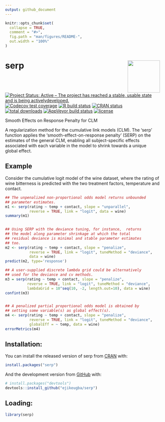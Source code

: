 ```yaml
---
output: github_document
---
```


<!-- README.md is generated from README.Rmd. Please edit that file -->

```r
knitr::opts_chunk$set(
  collapse = TRUE,
  comment = "#>",
  fig.path = "man/figures/README-",
  out.width = "100%"
)
```

# serp <img src='man/figures/hex_logo.png' align="right" height="105" />

<!-- badges: start -->
[![Project Status: Active – The project has reached a stable, usable state and is being activelydeveloped.](https://www.repostatus.org/badges/latest/active.svg)](https://www.repostatus.org/#active)
[![Codecov test coverage](https://codecov.io/gh/ejikeugba/serp/branch/master/graph/badge.svg)](https://codecov.io/gh/ejikeugba/serp?branch=master)
[![R build status](https://github.com/ejikeugba/serp/workflows/R-CMD-check/badge.svg)](https://github.com/ejikeugba/serp/actions)
[![CRAN status](https://www.r-pkg.org/badges/version/serp )](https://CRAN.R-project.org/package=serp)
[![total downloads](http://cranlogs.r-pkg.org/badges/grand-total/serp)](http://cranlogs.r-pkg.org/badges/grand-total/serp)
[![AppVeyor build status](https://ci.appveyor.com/api/projects/status/github/ejikeugba/serp?branch=master&svg=true)](https://ci.appveyor.com/project/ejikeugba/serp)
[![license](https://img.shields.io/badge/license-GPL--2-blue.svg)](https://www.gnu.org/licenses/gpl-2.0.en.html)
<!-- [![downloads](https://cranlogs.r-pkg.org/badges/serp)](https://CRAN.R-project.org/package=serp) -->
<!-- badges: end -->

Smooth Effects on Response Penalty for CLM

A regularization method for the cumulative link models (CLM). The 'serp' function applies the 'smooth-effect-on-response penalty' (SERP) on the estimates of the general CLM, enabling all subject-specific effects associated with each variable in the model to shrink towards a unique global effect.

## Example
Consider the cumulative logit model of the wine dataset, where the rating of wine bitterness is predicted with the two treatment factors, temperature and contact. 

```R
## The unpenalized non-proportional odds model returns unbounded
## parameter estimates.
m1 <- serp(rating ~ temp + contact, slope = "unparallel",
           reverse = TRUE, link = "logit", data = wine)
summary(m1)
 

## Using SERP with the deviance tuning, for instance,  returns 
## the model along parameter shrinkage at which the total 
## residual deviance is minimal and stable parameter estimates 
## too.
m2 <- serp(rating ~ temp + contact, slope = "penalize",
           reverse = TRUE, link = "logit", tuneMethod = "deviance",
           data = wine)
predict(m2, type='response')

## A user-supplied discrete lambda grid could be alternatively
## used for the deviance and cv methods.
m3 = serp(rating ~ temp + contact, slope = "penalize",
          reverse = TRUE, link = "logit", tuneMethod = "deviance",
          lambdaGrid = 10^seq(10, -2, length.out=10), data = wine)
confint(m3)


## A penalized partial proportional odds model is obtained by
## setting some variable(s) as global effect(s).
m4 <- serp(rating ~ temp + contact, slope = "penalize",
           reverse = TRUE, link = "logit", tuneMethod = "deviance",
           globalEff = ~ temp, data = wine)
errorMetrics(m4)
```

## Installation:
You can install the released version of serp  from [CRAN](https://cran.r-project.org/package=serp) with:

``` r
install.packages("serp")
```

And the development version from [GitHub](https://github.com/ejikeugba/serp) with:

``` r
# install.packages("devtools")
devtools::install_github("ejikeugba/serp")
```


## Loading:
```r
library(serp)
```

